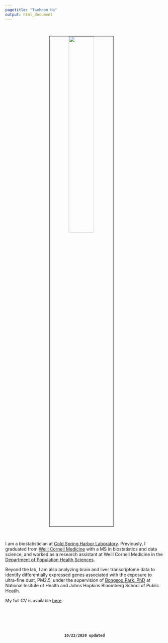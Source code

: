 ```yaml
---
pagetitle: "Taehoon Ha"
output: html_document
---
```


<link rel="stylesheet" href="styles.css" type="text/css">

<br>

<p align="center">
<img src="images/taehoonh.jpg" style="width:40%; border:1px solid; margin-right: 20px" align="center">
</p>
<br>


I am a biostatistician at [Cold Spring Harbor Laboratory](https://www.cshl.edu/research/cancer/animal-facility/). Previously, I graduated from [Weill Cornell Medicine](https://weill.cornell.edu/) with a MS in biostatistics and data science, and worked as a research assistant at Weill Cornell Medicine in the [Department of Population Health Sciences](https://phs.weill.cornell.edu/research-collaboration/our-divisions/biostatistics).

Beyond the lab, I am also analyzing brain and liver transcriptome data to identify differentially expressed genes associated with the exposure to ultra-fine dust, PM2.5, under the supervision of [Bongsoo Park, PhD](https://www.linkedin.com/in/bongsoo-park-678b0416/) at National Insitute of Health and Johns Hopkins Bloomberg School of Public Heatlh.

My full CV is available [here](./files/TaehoonHa_CV_202006.pdf).


<br><br><br><br>

<center><strong>`10/22/2020 updated`</strong></center>

<!-- <style> -->
<!-- div.box { background-color:#F6F6F6; border-radius: 5px; padding: 20px;} -->
<!-- </style> -->
<!-- <div class = "box"> -->
<!-- <strong>On-going Projects `(10/22/2020 updated)` </strong> <br> -->

<!-- <br> -->

<!-- [Dr. Andrew J. Dannenberg collaboration] -->

<!-- - Srijani's fructose diet-cancer study -->

<!-- - DEXA study -->

<!-- - Predicting aromatase levels using blood biomarker data -->


<!-- <br> -->


<!-- [Dr. Bongsoo Park collaboration] -->

<!-- - Transcriptome and epigenome atlas for air pollution $\text{PM}_{2.5}$: Brain map -->

<!-- - Transcriptome and epigenome atlas for air pollution $\text{PM}_{2.5}$: Liver -->

<!-- - Grem-free mice project: brain, liver, and microbiome datasets -->

<!-- - Liver single-cell (Western diet): Liver cell type prediction and clustering -->

<!-- - Cancer single-cell: PDX humanized mice vs wild-type mice -->

<!-- <br> -->

<!-- [Independent research] -->

<!-- - Bayesian model averaging approach for RNA-seq counts data (**BMASeq**) and its application -->

<!-- - R package development for **BMASeq** to improve the identification of differentially expressed (DE) genes in high dimensional setting -->

<!-- </div> -->
